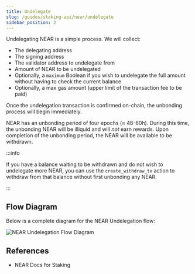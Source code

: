 ```yaml
---
title: Undelegate
slug: /guides/staking-api/near/undelegate
sidebar_position: 2
---
```



Undelegating NEAR is a simple process. We will collect:

- The delegating address
- The signing address
- The validator address to undelegate from
- Amount of NEAR to be undelegated
- Optionally, a `maximum` Boolean if you wish to undelegate the full amount without having to check the current balance
- Optionally, a max gas amount (upper limit of the transaction fee to be paid)

Once the undelegation transaction is confirmed on-chain, the unbonding process will begin immediately.

NEAR has an unbonding period of four epochs (≈ 48-60h). During this time, the unbonding NEAR will be illiquid and will _not_ earn rewards.
Upon completion of the unbonding period, the NEAR will be available to be withdrawn.

:::info

If you have a balance waiting to be withdrawn and do not wish to undelegate more NEAR,
you can use the `create_withdraw_tx` action to withdraw from that balance without first unbonding any NEAR.

:::

## Flow Diagram

Below is a complete diagram for the NEAR Undelegation flow:

<img src={img1} alt="NEAR Undelegation Flow Diagram" className="inline-image" />

## References

- <Link to="https://wiki.near.org/overview/tokenomics/delegation">
    NEAR Docs for Staking
  </Link>

